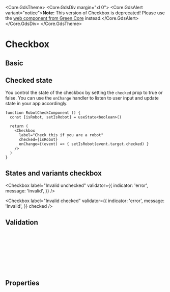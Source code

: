 

<Meta of={CheckboxStories} />

<Core.GdsTheme>
  <Core.GdsDiv margin="xl 0">
    <Core.GdsAlert variant="notice">**Note:** This version of Checkbox is deprecated! Please use the [web component from Green Core](https://storybook.seb.io/latest/core/?path=/docs/components-checkbox--docs) instead.</Core.GdsAlert>
  </Core.GdsDiv>
</Core.GdsTheme>

# Checkbox

## Basic

<Canvas of={CheckboxStories.Default} />

## Checked state

You control the state of the checkbox by setting the `checked` prop to true or false. You can use the `onChange` handler to listen to user input and update state in your app accordingly.

```tsx
function RobotCheckComponent () {
  const [isRobot, setIsRobot] = useState<boolean>()

  return (
    <Checkbox
      label="Check this if you are a robot"
      checked={isRobot}
      onChange={(event) => { setIsRobot(event.target.checked) }
    />
  )
}
```

## States and variants checkbox


<form>
  <Checkbox label="Normal unchecked" />

  <Checkbox label="Normal checked" checked />

  <Checkbox
    label="Invalid unchecked"
    validator={{
      indicator: 'error',
      message: 'Invalid',
    }}
  />

  <Checkbox
    label="Invalid checked"
    validator={{
      indicator: 'error',
      message: 'Invalid',
    }}
    checked
  />
</form>

## Validation

```jsx
<Checkbox
  label="Invalid checked"
  validator={{
    indicator: 'error',
    message: 'Error',
  }}
  checked
/>
```

## Properties

<Controls />
